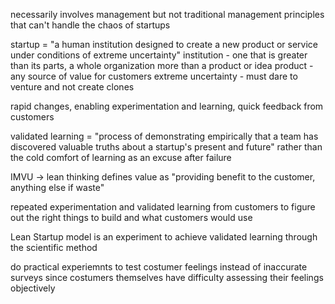 necessarily involves management but not traditional management principles that can't handle the chaos of startups

startup = "a human institution designed to create a new product or service under conditions of extreme uncertainty"
institution - one that is greater than its parts, a whole organization more than a product or idea
product - any source of value for customers
extreme uncertainty - must dare to venture and not create clones

rapid changes, enabling experimentation and learning, quick feedback from customers

validated learning = "process of demonstrating empirically that a team has discovered valuable truths about a startup's present and future" rather than the cold comfort of learning as an excuse after failure

IMVU -> lean thinking defines value as "providing benefit to the customer, anything else if waste"

repeated experimentation and validated learning from customers to figure out the right things to build and what customers would use

Lean Startup model is an experiment to achieve validated learning through the scientific method

do practical experiemnts to test costumer feelings instead of inaccurate surveys since costumers themselves have difficulty assessing their feelings objectively
